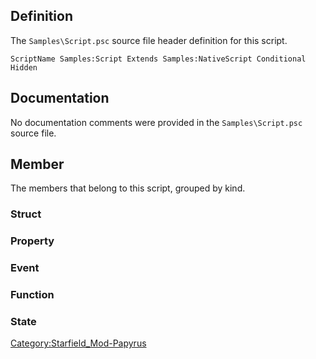 {{Script_Object_Summary
| title = Samples:Script
| name = [[SFM:Script-Samples:Script|Samples:Script]]
| extends = [[SFM:Script-Samples:NativeScript|Samples:NativeScript]] → [[SFM:Script-ObjectReference|ObjectReference]] → [[SFM:Script-Form|Form]] → [[SFM:Script-ScriptObject|ScriptObject]]
| flags = Conditional, Hidden
}}


== Definition ==
The <code>Samples\Script.psc</code> source file header definition for this script.

<source lang="papyrus">
ScriptName Samples:Script Extends Samples:NativeScript Conditional Hidden
</source>


== Documentation ==
No documentation comments were provided in the <code>Samples\Script.psc</code> source file.


== Member ==
The members that belong to this script, grouped by kind.

=== Struct ===
{{Script_Object_Member_Summary
| title = ItemData
| script = [[SFM:Script-Samples:Script|Samples:Script]]
| name = [[SFM:Script-Samples:Script/ItemData|ItemData]]
| kind = Struct
| documentation = Custom structure definition
}}

=== Property ===
{{Script_Object_Member_Summary
| title = Description
| script = [[SFM:Script-Samples:Script|Samples:Script]]
| name = [[SFM:Script-Samples:Script/Description|Description]]
| kind = Property
| flags = description" Auto
| returns = string
| parameters = "Default
| documentation = Properties with various flags
}}

{{Script_Object_Member_Summary
| title = PlayerRef
| script = [[SFM:Script-Samples:Script|Samples:Script]]
| name = [[SFM:Script-Samples:Script/PlayerRef|PlayerRef]]
| kind = Property
| flags = Auto Mandatory
| returns = Actor
| documentation = The player reference - this is a documentation block for the property
}}

{{Script_Object_Member_Summary
| title = Counter
| script = [[SFM:Script-Samples:Script|Samples:Script]]
| name = [[SFM:Script-Samples:Script/Counter|Counter]]
| kind = Property
| flags = Auto Hidden
| returns = int
| parameters = 0
}}

{{Script_Object_Member_Summary
| title = Items
| script = [[SFM:Script-Samples:Script|Samples:Script]]
| name = [[SFM:Script-Samples:Script/Items|Items]]
| kind = Property
| flags = Auto
| returns = ItemData[]
}}

=== Event ===
{{Script_Object_Member_Summary
| title = OnInit
| script = [[SFM:Script-Samples:Script|Samples:Script]]
| name = [[SFM:Script-Samples:Script/OnInit|OnInit]]
| kind = Event
| documentation = Events
}}

{{Script_Object_Member_Summary
| title = OnTimer
| script = [[SFM:Script-Samples:Script|Samples:Script]]
| name = [[SFM:Script-Samples:Script/OnTimer|OnTimer]]
| kind = Event
| parameters = int aiTimerID
}}

{{Script_Object_Member_Summary
| title = OnActivate
| script = [[SFM:Script-Samples:Script|Samples:Script]]
| name = [[SFM:Script-Samples:Script/OnActivate|OnActivate]]
| kind = Event
| parameters = ObjectReference akActionRef
}}

=== Function ===
{{Script_Object_Member_Summary
| title = AddItems
| script = [[SFM:Script-Samples:Script|Samples:Script]]
| name = [[SFM:Script-Samples:Script/AddItems|AddItems]]
| kind = Function
| returns = int
| parameters = string itemName, int amount, bool abSilent = false
| documentation = Functions with different return types and parameters
}}

{{Script_Object_Member_Summary
| title = IsPlayerNearby
| script = [[SFM:Script-Samples:Script|Samples:Script]]
| name = [[SFM:Script-Samples:Script/IsPlayerNearby|IsPlayerNearby]]
| kind = Function
| flags = Global
| returns = bool
| parameters = ObjectReference this
| documentation = Global function
}}

=== State ===
{{Script_Object_Member_Summary
| title = Active
| script = [[SFM:Script-Samples:Script|Samples:Script]]
| name = [[SFM:Script-Samples:Script/Active|Active]]
| kind = State
| documentation = States for state-based behavior
}}

{{Script_Object_Member_Summary
| title = Inactive
| script = [[SFM:Script-Samples:Script|Samples:Script]]
| name = [[SFM:Script-Samples:Script/Inactive|Inactive]]
| kind = State
}}


[[Category:Starfield_Mod-Papyrus]]
